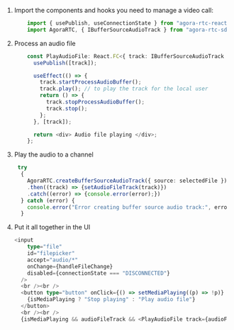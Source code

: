 <PlatformWrapper platform="react-js">

1. Import the components and hooks you need to manage a video call:

    ```typescript
        import { usePublish, useConnectionState } from "agora-rtc-react";
        import AgoraRTC, { IBufferSourceAudioTrack } from "agora-rtc-sdk-ng";
    ```

1.  Process an audio file

    ```typescript
        const PlayAudioFile: React.FC<{ track: IBufferSourceAudioTrack }> = ({ track }) => {
          usePublish([track]);

          useEffect(() => {
            track.startProcessAudioBuffer();
            track.play(); // to play the track for the local user
            return () => {
              track.stopProcessAudioBuffer();
              track.stop();
            };
          }, [track]);

          return <div> Audio file playing </div>;
        };
    ```

1. Play the audio to a channel

    ```typescript
     try
      {
        AgoraRTC.createBufferSourceAudioTrack({ source: selectedFile })
        .then((track) => {setAudioFileTrack(track)})
        .catch((error) => {console.error(error);})
      } catch (error) {
        console.error("Error creating buffer source audio track:", error);
      }
    ```

1. Put it all together in the UI

    ```typescript
    <input
        type="file"
        id="filepicker"
        accept="audio/*"
        onChange={handleFileChange}
        disabled={connectionState === "DISCONNECTED"}
      />
      <br /><br />
      <button type="button" onClick={() => setMediaPlaying((p) => !p)} disabled={!audioFileTrack}>
        {isMediaPlaying ? "Stop playing" : "Play audio file"}
      </button>
      <br /><br />
      {isMediaPlaying && audioFileTrack && <PlayAudioFile track={audioFileTrack} />}
    ```
</PlatformWrapper>